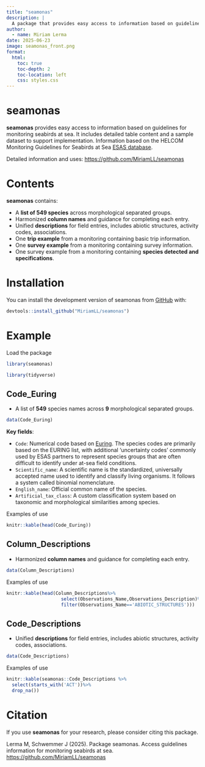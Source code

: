 ```yaml
---
title: "seamonas"
description: |
  A package that provides easy access to information based on guidelines for monitoring seabirds at sea.
author:
  - name: Miriam Lerma
date: 2025-06-23
image: seamonas_front.png
format:
  html:
    toc: true
    toc-depth: 2
    toc-location: left
    css: styles.css
---
```


# seamonas

**seamonas** provides easy access to information based on guidelines for monitoring seabirds at sea. It includes detailed table content and a sample dataset to support implementation. Information based on the HELCOM Monitoring Guidelines for Seabirds at Sea [ESAS database](https://helcom.fi/wp-content/uploads/2021/11/HELCOM-Monitoring-guidelines-for-seabirds-at-sea-monitoring.pdf).

Detailed information and uses: <https://github.com/MiriamLL/seamonas>

# Contents

**seamonas** contains:

-   A **list of 549 species** across morphological separated groups.
-   Harmonized **column names** and guidance for completing each entry.
-   Unified **descriptions** for field entries, includes abiotic structures, activity codes, associations.
-   One **trip example** from a monitoring containing basic trip information.
-   One **survey example** from a monitoring containing survey information.
-   One survey example from a monitoring containing **species detected and specifications**.

# Installation

You can install the development version of seamonas from [GitHub](https://github.com/) with:

```r
devtools::install_github("MiriamLL/seamonas")
```

# Example

Load the package

```r
library(seamonas)
```

```r
library(tidyverse)
```

## Code_Euring

-   A list of **549** species names across **9** morphological separated groups.

```r
data(Code_Euring)
```

**Key fields**:

-   `Code`: Numerical code based on [Euring](https://euring.org/data-and-codes/euring-codes). The species codes are primarily based on the EURING list, with additional 'uncertainty codes' commonly used by ESAS partners to represent species groups that are often difficult to identify under at-sea field conditions.<br>
-   `Scientific_name`: A scientific name is the standardized, universally accepted name used to identify and classify living organisms. It follows a system called binomial nomenclature.<br>
-   `English_name`: Official common name of the species.<br>
-   `Artificial_tax_class`: A custom classification system based on taxonomic and morphological similarities among species.<br>

Examples of use

```r
knitr::kable(head(Code_Euring))
```

## Column_Descriptions

-   Harmonized **column names** and guidance for completing each entry.

```r
data(Column_Descriptions)
```

Examples of use

```r
knitr::kable(head(Column_Descriptions%>%
                    select(Observations_Name,Observations_Description)%>%
                    filter(Observations_Name=='ABIOTIC_STRUCTURES')))
```

## Code_Descriptions

-   Unified **descriptions** for field entries, includes abiotic structures, activity codes, associations.

```r
data(Code_Descriptions)
```

Examples of use

```r
knitr::kable(seamonas::Code_Descriptions %>%
  select(starts_with('ACT'))%>%
  drop_na())
```

# Citation

If you use **seamonas** for your research, please consider citing this package.

Lerma M, Schwemmer J (2025). Package seamonas. Access guidelines information for monitoring seabirds at sea. <https://github.com/MiriamLL/seamonas>
